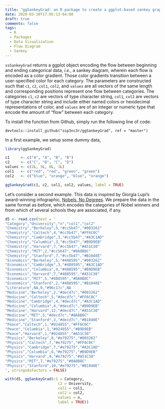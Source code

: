 ```yaml
---
title: "ggSankeyGrad: an R package to create a ggplot-based sankey graphic that encodes flows with color gradients"
date: 2020-03-30T17:05:13-04:00
draft: true
comments: false
tags:
  - R
  - Packages
  - Data Visualization
  - Flow Diagram
  - Sankey
---
```


`ssSankeyGrad` returns a ggplot object encoding the flow between beginning and ending categorical data, _i.e._, a sankey diagram, wherein each flow is encoded as a color gradient. Those color gradients transition between a user-specified color for each category. The parameters are constructed such that `c1`, `c2`, `col1`, `col2`, and `values` are all vectors of the same length and corresponding positions represent one flow between categories. The categories `c1`, `c2` are vectors of type character string, `col1`, `col2` are vectors of type character string and include either named colors or hexidecimal representations of color, and `values` are of an integer or numeric type that encode the amount of "flow" between each category.

To install the function from Github, simply run the following line of code: 

```
devtools::install_github("ssp3nc3r/ggSankeyGrad", ref = "master")
```

In a first example, we setup some dummy data,

```r
library(ggSankeyGrad)

c1     <- c("A", "A", "B", "B")
c2     <- c("C", "D", "C", "D")
values <- c(2L, 5L, 8L, 3L)
col1   <- c("red", "red", "green", "green")
col2   <- c("blue", "orange", "blue", "orange")

ggSankeyGrad(c1, c2, col1, col2, values, label = TRUE)
```

Let's consider a second example. This data is inspired by Giorgia Lupi's award-winning infographic, [Nobels, No Degrees](https://www.informationisbeautifulawards.com/showcase/204-nobels-no-degrees). We prepare the data in the same format as before, which encodes the categories of Nobel winners and from which of several schools they are associated, if any.

```r
d5 <- read.csv(text = '
"Category","University","n","col1","col2"
"Chemistry","Berkeley",5,"#cc5b47","#003262"
"Chemistry","Caltech",4,"#cc5b47","#FF6C0C"
"Chemistry","Cambridge",3,"#cc5b47","#A3C1AD"
"Chemistry","Columbia",3,"#cc5b47","#B9D9EB"
"Chemistry","Harvard",7,"#cc5b47","#A51C30"
"Chemistry","MIT",2,"#cc5b47","#8A8B8C"
"Chemistry","Stanford",7,"#cc5b47","#B1040E"
"Economics","Berkeley",5,"#488595","#003262"
"Economics","Cambridge",3,"#488595","#A3C1AD"
"Economics","Columbia",4,"#488595","#B9D9EB"
"Economics","Harvard",7,"#488595","#A51C30"
"Economics","MIT",5,"#488595","#8A8B8C"
"Economics","Stanford",2,"#488595","#B1040E"
"Literature",NA,0,"#96c17c",NA
"Medicine","Berkeley",2,"#decd7c","#003262"
"Medicine","Caltech",5,"#decd7c","#FF6C0C"
"Medicine","Cambridge",4,"#decd7c","#A3C1AD"
"Medicine","Columbia",4,"#decd7c","#B9D9EB"
"Medicine","Harvard",12,"#decd7c","#A51C30"
"Medicine","MIT",5,"#decd7c","#8A8B8C"
"Medicine","Stanford",3,"#decd7c","#B1040E"
"Peace","Caltech",1,"#924855","#FF6C0C"
"Peace","Columbia",1,"#924855","#B9D9EB"
"Peace","Harvard",1,"#924855","#A51C30"
"Physics","Berkeley",8,"#e79275","#003262"
"Physics","Caltech",7,"#e79275","#FF6C0C"
"Physics","Cambridge",7,"#e79275","#A3C1AD"
"Physics","Columbia",6,"#e79275","#B9D9EB"
"Physics","Harvard",9,"#e79275","#A51C30"
"Physics","MIT",7,"#e79275","#8A8B8C"
"Physics","Stanford",10,"#e79275","#B1040E"
', stringsAsFactors = FALSE)

with(d5, ggSankeyGrad(c1 = Category,
                        c2 = University,
                        col1 = col1,
                        col2 = col2,
                        values = n,
                        label = TRUE))
```


